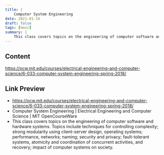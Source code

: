 ```yaml
---
title: |
    Computer System Engineering
date: 2021-01-16
draft: false
tags: [mooc]
summary: |
    This class covers topics on the engineering of computer software and hardware systems. Topics include techniques for controlling complexity; strong modularity using client-server design, operating systems; performance, networks; naming; security and privacy; fault-tolerant systems, atomicity and coordination of concurrent activities, and recovery; impact of computer systems on society.
---
```


## Content

https://ocw.mit.edu/courses/electrical-engineering-and-computer-science/6-033-computer-system-engineering-spring-2018/

## Link Preview

- https://ocw.mit.edu/courses/electrical-engineering-and-computer-science/6-033-computer-system-engineering-spring-2018/
- Computer System Engineering | Electrical Engineering and Computer Science | MIT OpenCourseWare
- This class covers topics on the engineering of computer software and hardware systems. Topics include techniques for controlling complexity; strong modularity using client-server design, operating systems; performance, networks; naming; security and privacy; fault-tolerant systems, atomicity and coordination of concurrent activities, and recovery; impact of computer systems on society.

